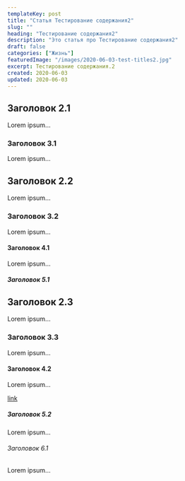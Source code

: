 ```yaml
---
templateKey: post
title: "Статья Тестирование содержания2"
slug: ""
heading: "Тестирование содержания2"
description: "Это статья про Тестирование содержания2"
draft: false
categories: ["Жизнь"]
featuredImage: "/images/2020-06-03-test-titles2.jpg"
excerpt: Тестирование содержания.2
created: 2020-06-03
updated: 2020-06-03
---
```


## Заголовок 2.1

Lorem ipsum...

### Заголовок 3.1

Lorem ipsum...

## Заголовок 2.2

Lorem ipsum...

### Заголовок 3.2

Lorem ipsum...

#### Заголовок 4.1

Lorem ipsum...

##### Заголовок 5.1

## Заголовок 2.3

Lorem ipsum...

### Заголовок 3.3

Lorem ipsum...

#### Заголовок 4.2

Lorem ipsum...

[link](https://google.com)

##### Заголовок 5.2

Lorem ipsum...

###### Заголовок 6.1

Lorem ipsum...
